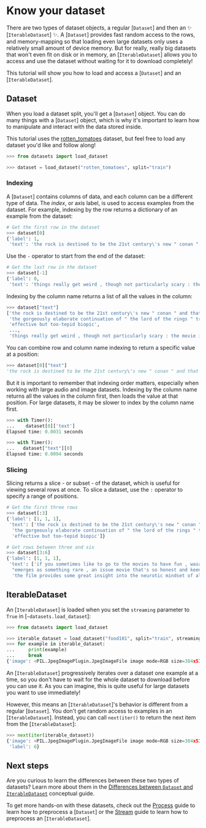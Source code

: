 # Know your dataset

There are two types of dataset objects, a regular [`Dataset`] and then an ✨ [`IterableDataset`] ✨. A [`Dataset`] provides fast random access to the rows, and memory-mapping so that loading even large datasets only uses a relatively small amount of device memory. But for really, really big datasets that won't even fit on disk or in memory, an [`IterableDataset`] allows you to access and use the dataset without waiting for it to download completely!

This tutorial will show you how to load and access a [`Dataset`] and an [`IterableDataset`].

## Dataset

When you load a dataset split, you'll get a [`Dataset`] object. You can do many things with a [`Dataset`] object, which is why it's important to learn how to manipulate and interact with the data stored inside. 
 
This tutorial uses the [rotten_tomatoes](https://huggingface.co/datasets/rotten_tomatoes) dataset, but feel free to load any dataset you'd like and follow along!

```py
>>> from datasets import load_dataset

>>> dataset = load_dataset("rotten_tomatoes", split="train")
```

### Indexing

A [`Dataset`] contains columns of data, and each column can be a different type of data. The *index*, or axis label, is used to access examples from the dataset. For example, indexing by the row returns a dictionary of an example from the dataset:

```py
# Get the first row in the dataset
>>> dataset[0]
{'label': 1,
 'text': 'the rock is destined to be the 21st century\'s new " conan " and that he\'s going to make a splash even greater than arnold schwarzenegger , jean-claud van damme or steven segal .'}
```

Use the `-` operator to start from the end of the dataset:

```py
# Get the last row in the dataset
>>> dataset[-1]
{'label': 0,
 'text': 'things really get weird , though not particularly scary : the movie is all portent and no content .'}
```

Indexing by the column name returns a list of all the values in the column:

```py
>>> dataset["text"]
['the rock is destined to be the 21st century\'s new " conan " and that he\'s going to make a splash even greater than arnold schwarzenegger , jean-claud van damme or steven segal .',
 'the gorgeously elaborate continuation of " the lord of the rings " trilogy is so huge that a column of words cannot adequately describe co-writer/director peter jackson\'s expanded vision of j . r . r . tolkien\'s middle-earth .',
 'effective but too-tepid biopic',
 ...,
 'things really get weird , though not particularly scary : the movie is all portent and no content .']
```

You can combine row and column name indexing to return a specific value at a position:

```py
>>> dataset[0]["text"]
'the rock is destined to be the 21st century\'s new " conan " and that he\'s going to make a splash even greater than arnold schwarzenegger , jean-claud van damme or steven segal .'
```

But it is important to remember that indexing order matters, especially when working with large audio and image datasets. Indexing by the column name returns all the values in the column first, then loads the value at that position. For large datasets, it may be slower to index by the column name first.

```py
>>> with Timer():
...    dataset[0]['text']
Elapsed time: 0.0031 seconds

>>> with Timer():
...   dataset["text"][0]
Elapsed time: 0.0094 seconds
```

### Slicing

Slicing returns a slice - or subset - of the dataset, which is useful for viewing several rows at once. To slice a dataset, use the `:` operator to specify a range of positions. 

```py
# Get the first three rows
>>> dataset[:3]
{'label': [1, 1, 1],
 'text': ['the rock is destined to be the 21st century\'s new " conan " and that he\'s going to make a splash even greater than arnold schwarzenegger , jean-claud van damme or steven segal .',
  'the gorgeously elaborate continuation of " the lord of the rings " trilogy is so huge that a column of words cannot adequately describe co-writer/director peter jackson\'s expanded vision of j . r . r . tolkien\'s middle-earth .',
  'effective but too-tepid biopic']}

# Get rows between three and six
>>> dataset[3:6]
{'label': [1, 1, 1],
 'text': ['if you sometimes like to go to the movies to have fun , wasabi is a good place to start .',
  "emerges as something rare , an issue movie that's so honest and keenly observed that it doesn't feel like one .",
  'the film provides some great insight into the neurotic mindset of all comics -- even those who have reached the absolute top of the game .']}
```

## IterableDataset

An [`IterableDataset`] is loaded when you set the `streaming` parameter to `True` in [`~datasets.load_dataset`]:

```py
>>> from datasets import load_dataset

>>> iterable_dataset = load_dataset("food101", split="train", streaming=True)
>>> for example in iterable_dataset:
...     print(example)
...     break
{'image': <PIL.JpegImagePlugin.JpegImageFile image mode=RGB size=384x512 at 0x7F0681F5C520>, 'label': 6}
```

An [`IterableDataset`] progressively iterates over a dataset one example at a time, so you don't have to wait for the whole dataset to download before you can use it. As you can imagine, this is quite useful for large datasets you want to use immediately!

However, this means an [`IterableDataset`]'s behavior is different from a regular [`Dataset`]. You don't get random access to examples in an [`IterableDataset`]. Instead, you can call `next(iter()` to return the next item from the [`IterableDataset`]:

```py
>>> next(iter(iterable_dataset))
{'image': <PIL.JpegImagePlugin.JpegImageFile image mode=RGB size=384x512 at 0x7F0681F59B50>,
 'label': 6}
```

## Next steps

Are you curious to learn the differences between these two types of datasets? Learn more about them in the [Differences between `Dataset` and `IterableDataset`](about_mapstyle_vs_iterable) conceptual guide.

To get more hands-on with these datasets, check out the [Process](process) guide to learn how to preprocess a [`Dataset`] or the [Stream](stream) guide to learn how to preprocess an [`IterableDataset`].